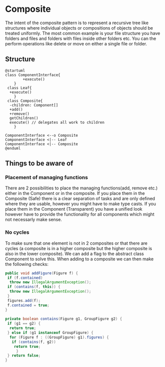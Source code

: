 # Composite

The intent of the composite pattern is to represent a recursive tree like structures where individual objects or compositions of objects should be treated uniformly. The most common example is your file structure you have folders and files and folders with files inside other folders etc. You can the perform operations like delete or move on either a single file or folder.

## Structure

```plantuml
@startuml
class ComponentInterface{
        +execute()
    }
 class Leaf{
  +execute()
    }
 class Composite{
  -children: Component[]
  +add()
  +remove()
  getChildren()
  execute() // delegates all work to children
    } 

ComponentInterface <--o Composite
ComponentInterface <|-- Leaf
ComponentInterface <|-- Composite
@enduml
```

## Things to be aware of

### Placement of managing functions

There are 2 possibilities to place the managing functions(add, remove etc.) either in the Component or in the composite. If you place them in the Composite (Safe) there is a clear separation of tasks and are only defined where they are usable, however you might have to make type casts. If you place them in the Component (Transparent) you have a unified look however have to provide the functionality for all components which might not necessarly make sense.

### No cycles

To make sure that one element is not in 2 composites or that there are cycles (a composite is in a higher composite but the higher composite is also in the lower composite). We can add a flag to the abstract class Component to solve this. When adding to a composite we can then make the following checks:

```java
public void addFigure(Figure f) {  
 if (f.contained)  
  throw new IllegalArgumentException();  
 if (contains(f, this)) {  
  throw new IllegalArgumentException();  
 }  
 figures.add(f);  
 f.contained = true;  
}  
  
private boolean contains(Figure g1, GroupFigure g2) {  
 if (g1 == g2) {  
  return true;  
 } else if (g1 instanceof GroupFigure) {  
  for (Figure f : ((GroupFigure) g1).figures) {  
   if (contains(f, g2))  
    return true;  
     }  
 } return false;  
}
```
